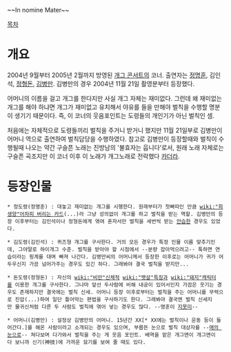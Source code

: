 ~~In nomine Mater~~

[[목차]]

= 개요 =
{{{#!html
<iframe width="420" height="315" src="//www.youtube.com/embed/YNRq7dr0Q1E" frameborder="0" allowfullscreen></iframe>
}}}
2004년 9월부터 2005년 2월까지 방영된 [[개그 콘서트]]의 코너. 출연자는 [[정명훈]], 김인석, [[정형돈]], [[김병만]]. 김병만의 경우 2004년 11월 21일 촬영분부터 등장했다.

어머니의 이름을 걸고 개그를 한다지만 사실 개그 자체는 재미없다. 그런데 왜 재미없는 개그를 해야 하냐면 개그가 재미없고 유치해서 야유를 들을 만해야 벌칙을 수행할 명분이 생기기 때문이다. 즉, 이 코너의 웃음포인트는 도령들의 개인기가 아닌 벌칙인 셈.

처음에는 자체적으로 도령들끼리 벌칙을 주거니 받거니 했지만 11월 21일부로 김병만이 어머니 역으로 출연하여 벌칙담당을 수행하였다. 참고로 김병만이 등장할때와 벌칙이 수행될때 나오는 약간 구슬픈 노래는 진방남의 '불효자는 웁니다'로서, 원래 노래 자체로는 구슬픈 곡조지만 이 코너 이후 이 노래가 개그노래로 전락했다 [[카더라]].

= 등장인물 =
 * 정도령(정명훈) : 대놓고 재미없는 개그를 시행한다. 원래부터가 첫빠따인 만큼 [[wiki:"희생양"어차피 버리는 카드]](...)라 그냥 성의없이 개그를 하고 벌칙을 받는 역할. 김병만의 등장 이후부터는 김인석이나 정형돈에게 엮여 혼자서만 벌칙을 세번씩 받는 [[안습]]한 경우도 있었다.

 * 김도령(김인석) : 퀴즈형 개그를 구사한다. 거의 모든 경우가 특정 인물 이름 맞추기인데, 그야말로 하이개그 수준. 벌칙을 받아야 할 시점에서 --분량 잡아먹으려고-- 툭하면 연습이라는 핑계를 대며 빠져 나간다. 김병만씨의 어머니께서 등장한 이후로는 어머니가 귀가 어두우신지 가끔 넘어가주는 경우도 있긴 하다. 그래봐야 결국 벌칙을 받지만...

 * 돈도령(정형돈) : 자신의 [[wiki:"비만"신체적]] [[wiki:"뱃살"특징]]과 [[wiki:"돼지"캐릭터]]를 이용한 개그를 구사한다. 그나마 앞선 두사람에 비해 내공이 있어서인지 가끔은 웃기는 경우도 존재하지만 결국에는 벌칙 신세. 어머니 등장 이후로부터는 벌칙을 주는 어머니를 무력으로 진압(...)하여 일단 틀어막는 편법을 구사하기도 한다. 그래봐야 결국엔 벌칙 신세지만 물귀신처럼 다른 두 사람도 벌칙에 엮어 넣는 경우도 많다. --명훈이 [[지못미]]--

 * 어머니(김병만) : 설정상 김병만의 어머니. 15년간 XX[* XX에는 벌칙이나 운동 등이 들어간다.]를 해온 사람이라고 소개되는 경우도 있으며, 부릅뜬 눈으로 벌칙 대상자를 --[[매의 눈]]으로-- 쳐다보며 다가와서 벌칙을 주는 게 웃음 포인트. 배역을 맡은 개그맨이 개그맨이다 보니까 신기(神技)에 가까운 묘기를 보여 줄 때도 있다.
